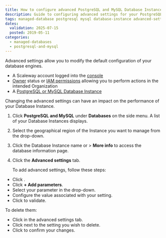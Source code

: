 ```yaml
---
title: How to configure advanced PostgreSQL and MySQL Database Instance settings
description: Guide to configuring advanced settings for your PostgreSQL and MySQL databases.
tags: managed-database postgresql mysql database-instance advanced-settings
dates:
  validation: 2025-07-15
  posted: 2019-05-11
categories:
  - managed-databases
  - postgresql-and-mysql
---
```



Advanced settings allow you to modify the default configuration of your database engines.

<Requirements />

- A Scaleway account logged into the [console](https://console.scaleway.com)
- [Owner](/iam/concepts/#owner) status or [IAM permissions](/iam/concepts/#permission) allowing you to perform actions in the intended Organization
- A [PostgreSQL or MySQL Database Instance](/managed-databases-for-postgresql-and-mysql/quickstart/)

<Message type="important">
  Changing the advanced settings can have an impact on the performance of your Database Instance.
</Message>

1. Click **PostgreSQL and MySQL** under **Databases** on the side menu. A list of your Database Instances displays.
2. Select the geographical region of the Instance you want to manage from the drop-down.
3. Click the Database Instance name or <Icon name="more" /> > **More info** to access the database information page.
4. Click the **Advanced settings** tab.

    To add advanced settings, follow these steps:

- Click <Icon name="edit" />.
- Click **+ Add parameters**.
- Select your parameter in the drop-down.
- Configure the value associated with your setting.
- Click <Icon name="validate" /> to validate.

To delete them:
- Click <Icon name="edit" /> in the advanced settings tab.
- Click <Icon name="delete" /> next to the setting you wish to delete.
- Click <Icon name="validate" /> to confirm your changes.


